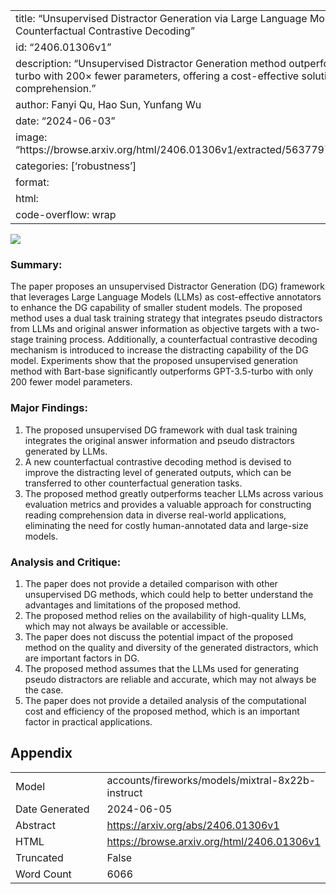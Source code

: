 
---
title: "Unsupervised Distractor Generation via Large Language Model Distilling and Counterfactual Contrastive Decoding"
id: "2406.01306v1"
description: "Unsupervised Distractor Generation method outperforms GPT-3.5-turbo with 200× fewer parameters, offering a cost-effective solution for reading comprehension."
author: Fanyi Qu, Hao Sun, Yunfang Wu
date: "2024-06-03"
image: "https://browse.arxiv.org/html/2406.01306v1/extracted/5637797/figure/intro.png"
categories: ['robustness']
format:
  html:
    code-overflow: wrap
---

![](https://browse.arxiv.org/html/2406.01306v1/extracted/5637797/figure/intro.png)

### Summary:

The paper proposes an unsupervised Distractor Generation (DG) framework that leverages Large Language Models (LLMs) as cost-effective annotators to enhance the DG capability of smaller student models. The proposed method uses a dual task training strategy that integrates pseudo distractors from LLMs and original answer information as objective targets with a two-stage training process. Additionally, a counterfactual contrastive decoding mechanism is introduced to increase the distracting capability of the DG model. Experiments show that the proposed unsupervised generation method with Bart-base significantly outperforms GPT-3.5-turbo with only 200 fewer model parameters.

### Major Findings:

1. The proposed unsupervised DG framework with dual task training integrates the original answer information and pseudo distractors generated by LLMs.
2. A new counterfactual contrastive decoding method is devised to improve the distracting level of generated outputs, which can be transferred to other counterfactual generation tasks.
3. The proposed method greatly outperforms teacher LLMs across various evaluation metrics and provides a valuable approach for constructing reading comprehension data in diverse real-world applications, eliminating the need for costly human-annotated data and large-size models.

### Analysis and Critique:

1. The paper does not provide a detailed comparison with other unsupervised DG methods, which could help to better understand the advantages and limitations of the proposed method.
2. The proposed method relies on the availability of high-quality LLMs, which may not always be available or accessible.
3. The paper does not discuss the potential impact of the proposed method on the quality and diversity of the generated distractors, which are important factors in DG.
4. The proposed method assumes that the LLMs used for generating pseudo distractors are reliable and accurate, which may not always be the case.
5. The paper does not provide a detailed analysis of the computational cost and efficiency of the proposed method, which is an important factor in practical applications.

## Appendix

|          |          |
|----------|----------|
| Model     | accounts/fireworks/models/mixtral-8x22b-instruct       |
| Date Generated     | 2024-06-05       |
| Abstract | [https://arxiv.org/abs/2406.01306v1](https://arxiv.org/abs/2406.01306v1)        |
| HTML     | [https://browse.arxiv.org/html/2406.01306v1](https://browse.arxiv.org/html/2406.01306v1)       |
| Truncated       | False       |
| Word Count       | 6066       |